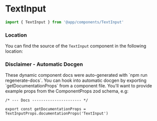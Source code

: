 

# TextInput

```typescript copy
import { TextInput } from '@app/components/TextInput'
```

<ComponentDocs
    component={TextInput}
    docsConfig={getDocumentationProps}
/>

### Location

You can find the source of the `TextInput` component in the following location:

<FileTree>
    <FileTree.Folder name="features" defaultOpen>
        <FileTree.Folder name="@app-core" defaultOpen>
            <FileTree.Folder name="forms" defaultOpen>
                <FileTree.File name="TextInput.styled.tsx" />
            </FileTree.Folder>
        </FileTree.Folder>
    </FileTree.Folder>
</FileTree>

### Disclaimer - Automatic Docgen

<Callout emoji="🤖">
These dynamic component docs were auto-generated with `npm run regenerate-docs`. You can hook into automatic docgen by exporting `getDocumentationProps` from a component file. You'll want to provide example props from the ComponentProps zod schema, e.g:
</Callout>

```tsx /getDocumentationProps/ /documentationProps/ copy filename="TextInput.styled.tsx"
/* --- Docs ---------------------- */

export const getDocumentationProps = TextInputProps.documentationProps('TextInput')
```
